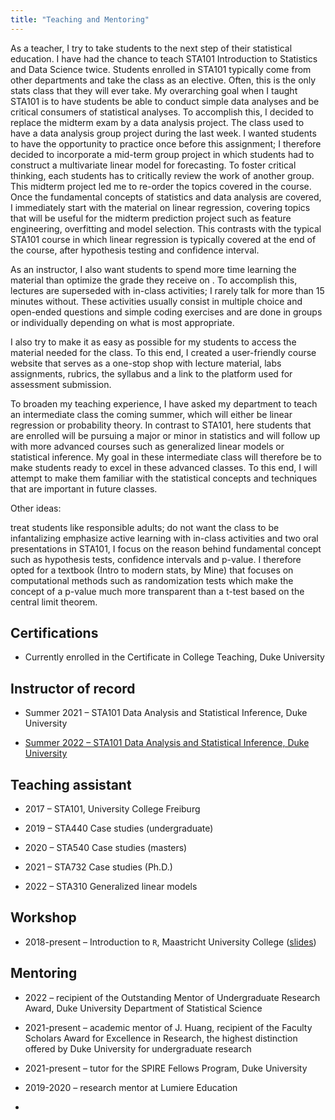 ```yaml
---
title: "Teaching and Mentoring"
---
```


As a teacher, I try to take students to the next step of their statistical education. I have had the chance to teach STA101 Introduction to Statistics and Data Science twice. Students enrolled in STA101 typically come from other departments and take the class as an elective. Often, this is the only stats class that they will ever take. My overarching goal when I taught STA101 is to have students be able to conduct simple data analyses and be critical consumers of statistical analyses. To accomplish this, I decided to replace the midterm exam by a data analysis project. The class used to have a data analysis group project during the last week. I wanted students to have the opportunity to practice once before this assignment; I therefore decided to incorporate a mid-term group project in which students had to construct a multivariate linear model for forecasting. To foster critical thinking, each students has to critically review the work of another group. This midterm project led me to re-order the topics covered in the course. Once the fundamental concepts of statistics and data analysis are covered, I immediately start with the material on linear regression, covering topics that will be useful for the midterm prediction project such as feature engineering, overfitting and model selection. This contrasts with the typical STA101 course in which linear regression is typically covered at the end of the course, after hypothesis testing and confidence interval.

As an instructor, I also want students to spend more time learning the material than optimize the grade they receive on . To accomplish this, lectures are superseded with in-class activities; I rarely talk for more than 15 minutes without. These activities usually consist in multiple choice and open-ended questions and simple coding exercises and are done in groups or individually depending on what is most appropriate.

I also try to make it as easy as possible for my students to access the material needed for the class. To this end, I created a user-friendly course website that serves as a one-stop shop with lecture material, labs assignments, rubrics, the syllabus and a link to the platform used for assessment submission.

To broaden my teaching experience, I have asked my department to teach an intermediate class the coming summer, which will either be linear regression or probability theory. In contrast to STA101, here students that are enrolled will be pursuing a major or minor in statistics and will follow up with more advanced courses such as generalized linear models or statistical inference. My goal in these intermediate class will therefore be to make students ready to excel in these advanced classes. To this end, I will attempt to make them familiar with the statistical concepts and techniques that are important in future classes.

Other ideas:

treat students like responsible adults; do not want the class to be infantalizing emphasize active learning with in-class activities and two oral presentations in STA101, I focus on the reason behind fundamental concept such as hypothesis tests, confidence intervals and p-value. I therefore opted for a textbook (Intro to modern stats, by Mine) that focuses on computational methods such as randomization tests which make the concept of a p-value much more transparent than a t-test based on the central limit theorem.

## Certifications

-   Currently enrolled in the Certificate in College Teaching, Duke University

## Instructor of record

-   Summer 2021 -- STA101 Data Analysis and Statistical Inference, Duke University

-   [Summer 2022 -- STA101 Data Analysis and Statistical Inference, Duke University](https://rmorsomme.github.io/website/)

## Teaching assistant

-   2017 -- STA101, University College Freiburg

-   2019 -- STA440 Case studies (undergraduate)

-   2020 -- STA540 Case studies (masters)

-   2021 -- STA732 Case studies (Ph.D.)

-   2022 -- STA310 Generalized linear models

## Workshop

-   2018-present -- Introduction to `R`, Maastricht University College ([slides](/documents/Intro%20to%20R.html))

## Mentoring

-   2022 -- recipient of the Outstanding Mentor of Undergraduate Research Award, Duke University Department of Statistical Science

-   2021-present -- academic mentor of J. Huang, recipient of the Faculty Scholars Award for Excellence in Research, the highest distinction offered by Duke University for undergraduate research

-   2021-present -- tutor for the SPIRE Fellows Program, Duke University

-   2019-2020 -- research mentor at Lumiere Education

-   
